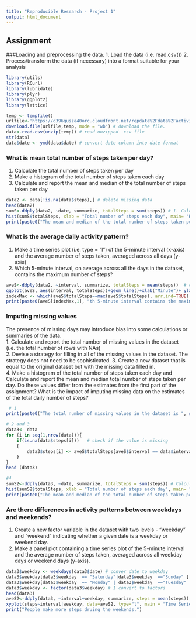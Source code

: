 ```yaml
---
title: "Reproducible Research - Project 1"
output: html_document
---
```


## Assignment
###Loading and preprocessing the data. 
1. Load the data (i.e. read.csv())
2. Process/transform the data (if necessary) into a format suitable for your analysis

```r
library(utils)
library(RCurl)
library(lubridate)
library(plyr)
library(ggplot2)
library(lattice)

temp <- tempfile()
urlfile<-'https://d396qusza40orc.cloudfront.net/repdata%2Fdata%2Factivity.zip'
download.file(urlfile,temp, mode = "wb") # download the file.
data<-read.csv(unzip(temp)) # read unzipped  csv file
str(data)
data$date <- ymd(data$date) # convert date column into date format
```

### What is mean total number of steps taken per day?

1. Calculate the total number of steps taken per day
2. Make a histogram of the total number of steps taken each day
3. Calculate and report the mean and median of the total number of steps taken per day

```r
data2 <- data[!is.na(data$steps),] # delete missing data
head(data2)
sumS<-ddply(data2, ~date, summarize, totalSteps = sum(steps)) # 1. Calculate the total number of steps taken per day
hist(sumS$totalSteps, xlab = "Total number of steps each day", main= "Histogram of total number of steps taken each day", breaks = 10) # 2. Make a histogram of the total number of steps taken each day
print(paste0("The mean and median of the total number of steps taken per day are ", round(mean(sumS$totalSteps),0), " and ", round(median(sumS$totalSteps),0), ", respectively.")) # 3.
```
### What is the average daily activity pattern?
1. Make a time series plot (i.e. type = "l") of the 5-minute interval (x-axis) and the average number of steps taken, averaged across all days (y-axis)
2. Which 5-minute interval, on average across all the days in the dataset, contains the maximum number of steps?

```r
aveS<-ddply(data2, ~interval, summarize, totalSteps = mean(steps))  # calculate average step interval
ggplot(aveS, aes(interval, totalSteps))+geom_line()+xlab("Minute")+ ylab("Average inerval steps") + labs(title = "Time series plot") #1
indexMax <- which(aveS$totalSteps==max(aveS$totalSteps), arr.ind=TRUE)
print(paste0(aveS[indexMax,1], "th 5-minute interval contains the maximum number of steps which is ", round(aveS[indexMax,2],0))) #2
```
### Imputing missing values
The presence of missing days may introduce bias into some calculations or summaries of the data.  
1. Calculate and report the total number of missing values in the dataset (i.e. the total number of rows with NAs)  
2. Devise a strategy for filling in all of the missing values in the dataset. The strategy does not need to be sophisticated. 
3. Create a new dataset that is equal to the original dataset but with the missing data filled in.  
4. Make a histogram of the total number of steps taken each day and Calculate and report the mean and median total number of steps taken per day. Do these values differ from the estimates from the first part of the assignment? What is the impact of imputing missing data on the estimates of the total daily number of steps?  
```r
 # 1
print(paste0("The total number of missing values in the dataset is ", sum(is.na(data$steps)))) # number of missing values

# 2 and 3
data3<- data
for (i in seq(1,nrow(data))){
    if(is.na(data$steps[i]))   # check if the value is missing
    {
        data3$steps[i] <- aveS$totalSteps[aveS$interval == data$interval[i]] #susitute the overall mean for that 5-minute interval
    }
}
head (data3)

#4
sumS2<-ddply(data3, ~date, summarize, totalSteps = sum(steps)) # Calculate the total number of steps taken per day with filled dataset
hist(sumS2$totalSteps, xlab = "Total number of steps each day", main= "Histogram of total number of steps taken each day", breaks = 10) # 4. Make a histogram of the total number of steps taken each day
print(paste0("The mean and median of the total number of steps taken per day are ", round(mean(sumS2$totalSteps),0), " and ", round(median(sumS2$totalSteps),0), ", respectively.", " The average value is the same as before imputing, and the median is 10766 steps increased by 1 step.")) 
```
### Are there differences in activity patterns between weekdays and weekends? 
1. Create a new factor variable in the dataset with two levels - "weekday" and "weekend" indicating whether a given date is a weekday or weekend day.  
2. Make a panel plot containing a time series plot of the 5-minute interval and the average number of steps taken, averaged across all weekday days or weekend days (y-axis). 
```r
data3$weekday <- weekdays(data3$date) # conver date to weekday
data3$weekday[data3$weekday  == "Saturday"|data3$weekday  =="Sunday" ] <-"Weekend" # 1 new factor for weekend
data3$weekday[data3$weekday  == "Monday" | data3$weekday  =="Tuesday" | data3$weekday  =="Wednesday"| data3$weekday  =="Thursday"| data3$weekday  =="Friday" ] <-"Weekday" # 1 new factor for weekday
data3$weekday <- factor(data3$weekday) # 1 convert to factors
head(data3)
aveS2<-ddply(data3, ~interval+weekday, summarize, steps = mean(steps))  # calculate the average of each interval for weekend or weekday
xyplot(steps~interval|weekday, data=aveS2, type="l", main = "Time Series Plot",layout=c(1,2)) # 2. Make a panel plot
print("People make more steps druing the weekends.")
```



